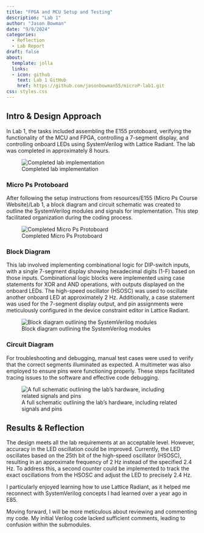 ```yaml
---
title: "FPGA and MCU Setup and Testing"
description: "Lab 1"
author: "Jason Bowman"
date: "9/9/2024"
categories:
  - Reflection
  - Lab Report
draft: false
about:  
  template: jolla
  links:
  - icon: github
    text: Lab 1 GitHub
    href: https://github.com/jasonbowman55/microP-lab1.git
css: styles.css
---
```


## Intro & Design Approach
In Lab 1, the tasks included assembling the E155 protoboard, verifying the functionality of the MCU and FPGA, controlling a 7-segment display, and controlling onboard LEDs using SystemVerilog with Lattice Radiant. The lab was completed in approximately 8 hours.

![Completed lab implementation](images/lab1_circuit.jpeg)

### Micro Ps Protoboard
After following the setup instructions from resources/E155 (Micro Ps Course Website)/Lab 1, a block diagram and circuit schematic was created to outline the SystemVerilog modules and signals for implementation. This step facilitated organization during the coding process.

![Completed Micro Ps Protoboard](images/lab1_protoboard.jpeg)

### Block Diagram
This lab involved implementing combinational logic for DIP-switch inputs, with a single 7-segment display showing hexadecimal digits (1-F) based on those inputs. Combinational logic blocks were implemented using case statements for XOR and AND operations, with outputs displayed on the onboard LEDs. The high-speed oscillator (HSOSC) was used to oscillate another onboard LED at approximately 2 Hz. Additionally, a case statement was used for the 7-segment display output, and pin assignments were meticulously configured in the device constraint editor in Lattice Radiant.

![Block diagram outlining the SystemVerilog modules](images/lab1_block_diagram.jpeg)

### Circuit Diagram
For troubleshooting and debugging, manual test cases were used to verify that the correct segments illuminated as expected. A multimeter was also employed to ensure pins were functioning properly. These steps facilitated tracing issues to the software and effective code debugging.

![A full schematic outlining the lab's hardware, including related signals and pins](images/lab1_circuit_diagram.jpeg)

## Results & Reflection
The design meets all the lab requirements at an acceptable level. However, accuracy in the LED oscillation could be improved. Currently, the LED oscillates based on the 25th bit of the high-speed oscillator (HSOSC), resulting in an approximate frequency of 2 Hz instead of the specified 2.4 Hz. To address this, a second counter could be implemented to track the exact oscillations from the HSOSC and adjust the LED to precisely 2.4 Hz.

I particularly enjoyed learning how to use Lattice Radiant, as it helped me reconnect with SystemVerilog concepts I had learned over a year ago in E85.

Moving forward, I will be more meticulous about reviewing and commenting my code. My initial Verilog code lacked sufficient comments, leading to confusion within the submodules.